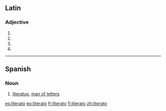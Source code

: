 ==Latin==

===Adjective===
{{la-adj-form|literātō}}

# {{inflection of|literatus|literātus|dat|m|s|lang=la}}
# {{inflection of|literatus|literātus|dat|n|s|lang=la}}
# {{inflection of|literatus|literātus|abl|m|s|lang=la}}
# {{inflection of|literatus|literātus|abl|n|s|lang=la}}
{{count page|[[Wiktionary:Page count]]}}

----

==Spanish==

===Noun===
{{es-noun-mf|f=literata}}

# [[literatus]], [[man of letters]]

[[es:literato]]
[[eo:literato]]
[[fr:literato]]
[[fi:literato]]
[[zh:literato]]